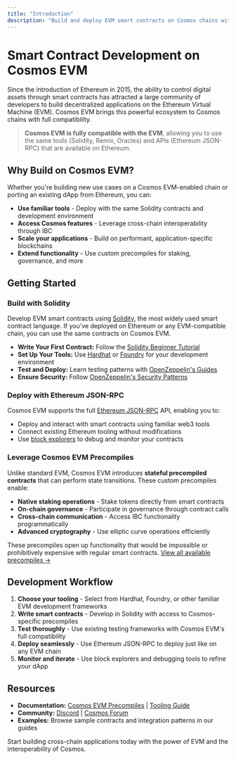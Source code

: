 ```yaml
---
title: "Introduction"
description: "Build and deploy EVM smart contracts on Cosmos chains with full Ethereum compatibility"
---
```


# Smart Contract Development on Cosmos EVM

Since the introduction of Ethereum in 2015, the ability to control digital assets through smart contracts has attracted a large community of developers to build decentralized applications on the Ethereum Virtual Machine (EVM). Cosmos EVM brings this powerful ecosystem to Cosmos chains with full compatibility.

> **Cosmos EVM is fully compatible with the EVM**, allowing you to use the same tools (Solidity, Remix, Oracles) and APIs (Ethereum JSON-RPC) that are available on Ethereum.

## Why Build on Cosmos EVM?

Whether you're building new use cases on a Cosmos EVM-enabled chain or porting an existing dApp from Ethereum, you can:

* **Use familiar tools** - Deploy with the same Solidity contracts and development environment
* **Access Cosmos features** - Leverage cross-chain interoperability through IBC
* **Scale your applications** - Build on performant, application-specific blockchains
* **Extend functionality** - Use custom precompiles for staking, governance, and more

## Getting Started

### Build with Solidity

Develop EVM smart contracts using [Solidity](https://github.com/ethereum/solidity), the most widely used smart contract language. If you've deployed on Ethereum or any EVM-compatible chain, you can use the same contracts on Cosmos EVM.

* **Write Your First Contract:** Follow the [Solidity Beginner Tutorial](https://docs.soliditylang.org/en/latest/introduction-to-smart-contracts.html)
* **Set Up Your Tools:** Use [Hardhat](https://hardhat.org/getting-started/) or [Foundry](https://book.getfoundry.sh/) for your development environment
* **Test and Deploy:** Learn testing patterns with [OpenZeppelin's Guides](https://docs.openzeppelin.com/learn)
* **Ensure Security:** Follow [OpenZeppelin's Security Patterns](https://docs.openzeppelin.com/learn/security-patterns)

### Deploy with Ethereum JSON-RPC

Cosmos EVM supports the full [Ethereum JSON-RPC](/evm/v0.5.0/api-reference/ethereum-json-rpc) API, enabling you to:

* Deploy and interact with smart contracts using familiar web3 tools
* Connect existing Ethereum tooling without modifications
* Use [block explorers](/evm/v0.5.0/documentation/getting-started/tooling-and-resources/block-explorers) to debug and monitor your contracts

### Leverage Cosmos EVM Precompiles

Unlike standard EVM, Cosmos EVM introduces **stateful precompiled contracts** that can perform state transitions. These custom precompiles enable:

* **Native staking operations** - Stake tokens directly from smart contracts
* **On-chain governance** - Participate in governance through contract calls
* **Cross-chain communication** - Access IBC functionality programmatically
* **Advanced cryptography** - Use elliptic curve operations efficiently

These precompiles open up functionality that would be impossible or prohibitively expensive with regular smart contracts. [View all available precompiles →](/evm/v0.5.0/documentation/smart-contracts/precompiles)

## Development Workflow

1. **Choose your tooling** - Select from Hardhat, Foundry, or other familiar EVM development frameworks
2. **Write smart contracts** - Develop in Solidity with access to Cosmos-specific precompiles
3. **Test thoroughly** - Use existing testing frameworks with Cosmos EVM's full compatibility
4. **Deploy seamlessly** - Use Ethereum JSON-RPC to deploy just like on any EVM chain
5. **Monitor and iterate** - Use block explorers and debugging tools to refine your dApp

## Resources

* **Documentation:** [Cosmos EVM Precompiles](/evm/v0.5.0/documentation/smart-contracts/precompiles) | [Tooling Guide](/evm/v0.5.0/documentation/getting-started/tooling-and-resources/overview)
* **Community:** [Discord](https://discord.gg/interchain) | [Cosmos Forum](https://forum.cosmos.network)
* **Examples:** Browse sample contracts and integration patterns in our guides

Start building cross-chain applications today with the power of EVM and the interoperability of Cosmos.